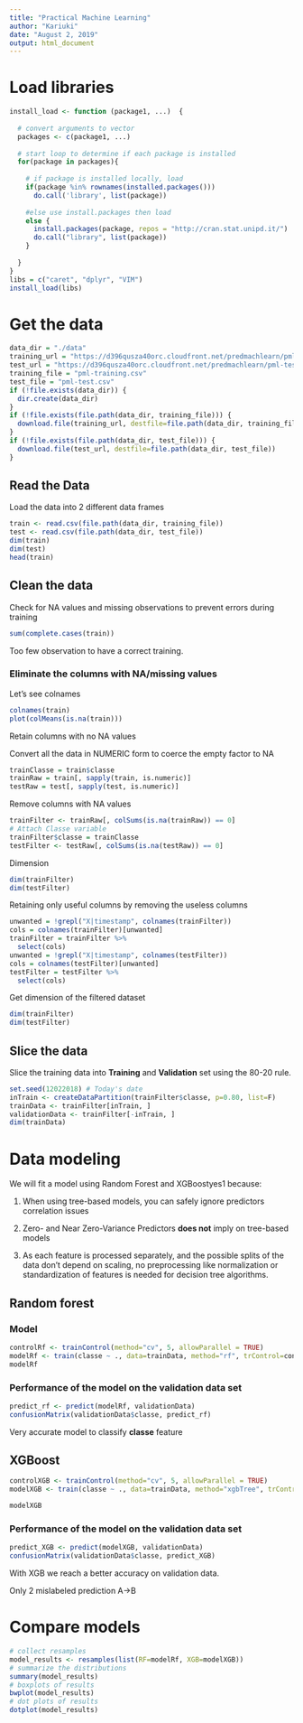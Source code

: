 ```yaml
---
title: "Practical Machine Learning"
author: "Kariuki"
date: "August 2, 2019"
output: html_document
---
```


# Load libraries

```r
install_load <- function (package1, ...)  {
  
  # convert arguments to vector
  packages <- c(package1, ...)
  
  # start loop to determine if each package is installed
  for(package in packages){
    
    # if package is installed locally, load
    if(package %in% rownames(installed.packages()))
      do.call('library', list(package))
    
    #else use install.packages then load
    else {
      install.packages(package, repos = "http://cran.stat.unipd.it/")
      do.call("library", list(package))
    }
    
  }
}
libs = c("caret", "dplyr", "VIM")
install_load(libs)
```


# Get the data

```r
data_dir = "./data"
training_url = "https://d396qusza40orc.cloudfront.net/predmachlearn/pml-training.csv"
test_url = "https://d396qusza40orc.cloudfront.net/predmachlearn/pml-testing.csv"
training_file = "pml-training.csv"
test_file = "pml-test.csv"
if (!file.exists(data_dir)) {
  dir.create(data_dir)
}
if (!file.exists(file.path(data_dir, training_file))) {
  download.file(training_url, destfile=file.path(data_dir, training_file))
}
if (!file.exists(file.path(data_dir, test_file))) {
  download.file(test_url, destfile=file.path(data_dir, test_file))
}
```

## Read the Data

Load the data into 2 different data frames

```r
train <- read.csv(file.path(data_dir, training_file))
test <- read.csv(file.path(data_dir, test_file))
dim(train)
dim(test)
head(train)
```

## Clean the data

Check for NA values and missing observations to prevent errors during training 

```r
sum(complete.cases(train))
```

Too few observation to have a correct training.

### Eliminate the columns with NA/missing values

Let's see colnames

```r
colnames(train)
plot(colMeans(is.na(train)))
```

Retain columns with no NA values

Convert all the data in NUMERIC form to coerce the empty factor to NA

```r
trainClasse = train$classe
trainRaw = train[, sapply(train, is.numeric)]
testRaw = test[, sapply(test, is.numeric)]
```

Remove columns with NA values

```r
trainFilter <- trainRaw[, colSums(is.na(trainRaw)) == 0]
# Attach Classe variable
trainFilter$classe = trainClasse
testFilter <- testRaw[, colSums(is.na(testRaw)) == 0]
```

Dimension

```r
dim(trainFilter)
dim(testFilter)
```

Retaining only useful columns by removing the useless columns

```r
unwanted = !grepl("X|timestamp", colnames(trainFilter))
cols = colnames(trainFilter)[unwanted]
trainFilter = trainFilter %>%
  select(cols)
unwanted = !grepl("X|timestamp", colnames(testFilter))
cols = colnames(testFilter)[unwanted]
testFilter = testFilter %>%
  select(cols)
```

Get dimension of the filtered dataset

```r
dim(trainFilter)
dim(testFilter)
```

## Slice the data

Slice the training data into **Training** and **Validation** set using the 80-20 rule.

```r
set.seed(12022018) # Today's date
inTrain <- createDataPartition(trainFilter$classe, p=0.80, list=F)
trainData <- trainFilter[inTrain, ]
validationData <- trainFilter[-inTrain, ]
dim(trainData)
```

# Data modeling

We will fit a model using Random Forest and XGBoostyes1 because:

1. When using tree-based models, you can safely ignore predictors correlation issues

2. Zero- and Near Zero-Variance Predictors **does not** imply on tree-based models

3. As each feature is processed separately, and the possible splits of the data don’t depend on scaling, no preprocessing like normalization or standardization of features is needed for decision tree algorithms.

## Random forest

### Model

```r
controlRf <- trainControl(method="cv", 5, allowParallel = TRUE)
modelRf <- train(classe ~ ., data=trainData, method="rf", trControl=controlRf, ntree=250)
modelRf
```

### Performance of the model on the validation data set

```r
predict_rf <- predict(modelRf, validationData)
confusionMatrix(validationData$classe, predict_rf)
```

Very accurate model to classify **classe** feature

## XGBoost

```r
controlXGB <- trainControl(method="cv", 5, allowParallel = TRUE)
modelXGB <- train(classe ~ ., data=trainData, method="xgbTree", trControl=controlXGB)
```

```r
modelXGB
```

### Performance of the model on the validation data set

```r
predict_XGB <- predict(modelXGB, validationData)
confusionMatrix(validationData$classe, predict_XGB)
```

With XGB we reach a better accuracy on validation data.

Only 2 mislabeled prediction A->B

# Compare models

```r
# collect resamples
model_results <- resamples(list(RF=modelRf, XGB=modelXGB))
# summarize the distributions
summary(model_results)
# boxplots of results
bwplot(model_results)
# dot plots of results
dotplot(model_results)
```







